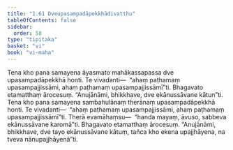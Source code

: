 ```yaml
---
title: "1.61 Dveupasampadāpekkhādivatthu"
tableOfContents: false
sidebar:
  order: 58
type: "tipitaka"
basket: "vi"
book: "vi-maha"
---
```



<DynamicBreadcrumb />

<Division number="123" book="vi-maha">

<Paragraph number="512" book="vi-maha">
Tena kho pana samayena āyasmato mahākassapassa dve upasampadāpekkhā honti. Te vivadanti—  “ahaṃ paṭhamaṃ upasampajjissāmi, ahaṃ paṭhamaṃ upasampajjissāmī”ti. Bhagavato etamatthaṃ ārocesuṃ. “Anujānāmi, bhikkhave, dve ekānussāvane kātun”ti.
</Paragraph>

<Paragraph number="513" book="vi-maha">
Tena kho pana samayena sambahulānaṃ therānaṃ upasampadāpekkhā honti. Te vivadanti—  “ahaṃ paṭhamaṃ upasampajjissāmi, ahaṃ paṭhamaṃ upasampajjissāmī”ti. Therā evamāhaṃsu—  “handa mayaṃ, āvuso, sabbeva ekānussāvane karomā”ti. Bhagavato etamatthaṃ ārocesuṃ. “Anujānāmi, bhikkhave, dve tayo ekānussāvane kātuṃ, tañca kho ekena upajjhāyena, na tveva nānupajjhāyenā”ti.
</Paragraph>
</Division>